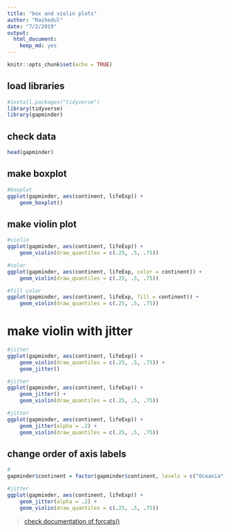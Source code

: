 ```yaml
---
title: "box and violin plots"
author: "Rashedul"
date: "7/2/2019"
output: 
  html_document: 
    keep_md: yes
---
```


```r
knitr::opts_chunk$set(echo = TRUE)
```

## load libraries

```r
#install.packages("tidyverse")
library(tidyverse)
library(gapminder)
```

## check data

```r
head(gapminder)
```

## make boxplot

```r
#boxplot
ggplot(gapminder, aes(continent, lifeExp)) +
    geom_boxplot()

```

## make violin plot

```r
#violin
ggplot(gapminder, aes(continent, lifeExp)) +
    geom_violin(draw_quantiles = c(.25, .5, .75)) 

#color
ggplot(gapminder, aes(continent, lifeExp, color = continent)) +
    geom_violin(draw_quantiles = c(.25, .5, .75)) 

#fill color
ggplot(gapminder, aes(continent, lifeExp, fill = continent)) +
    geom_violin(draw_quantiles = c(.25, .5, .75)) 
```

# make violin with jitter

```r
#jitter
ggplot(gapminder, aes(continent, lifeExp)) +
    geom_violin(draw_quantiles = c(.25, .5, .75)) +
    geom_jitter()

#jitter
ggplot(gapminder, aes(continent, lifeExp)) +
    geom_jitter() +
    geom_violin(draw_quantiles = c(.25, .5, .75)) 

#jitter
ggplot(gapminder, aes(continent, lifeExp)) +
    geom_jitter(alpha = .2) +
    geom_violin(draw_quantiles = c(.25, .5, .75)) 

```

## change order of axis labels

```r
#
gapminder$continent = factor(gapminder$continent, levels = c("Oceania", "Europe", "Americas", "Asia", "Africa"))

#jitter
ggplot(gapminder, aes(continent, lifeExp)) +
    geom_jitter(alpha = .2) +
    geom_violin(draw_quantiles = c(.25, .5, .75)) 

```

> [check documentation of forcats()](https://forcats.tidyverse.org/)


